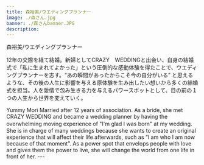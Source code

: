 ```yaml
---
title: 森裕美/ウエディングプランナー
image: ./森さん.jpg
banner: ./森さんbanner.JPG
description: 
---
```


<th> 森裕美/ウエディングプランナー</th>

12年の交際を経て結婚。新婦としてCRAZY　WEDDINGと出会い、自身の結婚式で「私に生まれてよかった」という圧倒的な感動体験を得たことで、ウエディングプランナーを志す。“あの瞬間があったからこそ今の自分がいる” と思えるような、その後の人生に影響を与える原体験を生み出したい想いから多くの結婚式を担当。人を愛情で包み生きる力を与えるパワースポットとして、目の前の１つの人生から世界を変えていく。


<th> Yummy Mori</th>
<Row>
Married after 12 years of association. As a bride, she met CRAZY WEDDING and became a wedding planner by having the overwhelming moving experience of "I'm glad I was born" at my wedding.　She is in charge of many weddings because she wants to create an original experience that will affect their life afterwards, such as “I am who I am now because of that moment”. As a power spot that envelops people with love and gives them the power to live, she will change the world from one life in front of her.
</Row>
---
